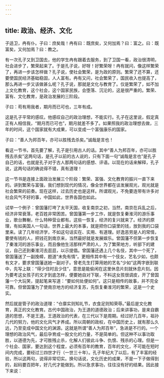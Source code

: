 ```yaml
---
---
---
```

title: 政治、经济、文化
---




子适卫，冉有仆。子曰：庶矣哉！冉有曰：既庶矣，又何加焉？曰：富之。曰：既富矣，又何加焉？曰：教之。

有一次孔子又到卫国去，他的学生冉有跟着去服务，到了卫国一看，政治很清明，社会进步了，繁荣起来了。于是孔子说，好呀！好繁荣呀！冉有就问，像这样繁荣了，再进一步该怎样做？孔子说，使社会繁荣，是为政的原则。繁荣了还不算，还要使国民经济基础稳固，人人富有。冉有又问，社会繁荣了，国民收入也提高了，那么再进一步又该做甚么呢？孔子说，那就是文化与教育了。仅是繁荣了，如不加上文化教育，这个社会，这个国家民族，会堕落、沉沦的，这是很严重的。繁荣、富有、文化教育，是政治发展的三阶段。

子曰：苟有用我者，期月而已可也，三年有成。

这是孔子平常的感叹。他感叹自己的政治理想，不能实行。孔子在这里说，假定真正有人相信我，“期月而已可也”，期月就差不多了。如果照我的政治理想去做，三年的时间，这个国家就有大成果，可以变成一个富强康乐的国家。

子曰：“善人为邦百年，亦可以胜残去杀矣。”诚哉是言也！

看这一节书，首先要了解，孔子是引用古人的话。其中“善人为邦百年，亦可以胜残去杀矣”这两句话，是孔子以前的古人说的，只有下面一句“诚哉是言也”是孔子自己的话，也就是孔子对于古人那两句话的感想、评语。以现在的话来解释，孔子说，这两句话的确说得不错，真有道理！

这一节书是连接上面政治发展三个阶段：繁荣、富强、文化教育的振兴一直下来的。讲到繁荣与富强，我们想到现代的情况，像全世界都在谈发展观光，观光就是社会繁荣的前奏。现在这样，过去历史也是这样。所谓观光，不免要连带有许多对社会风气不好的事，中国如此，世界各国也如此。

试举一个例子：曾国藩打垮了太平天国，收复南京之初，当然，南京在兵乱之后，经济非常衰落，老百姓非常困苦。曾国藩第一步工作，就是恢复秦淮河的游乐事业，歌台舞榭，什么特种营业都有。这些一恢复，经济的复兴就来了。经济的原理，有如美国人一句话，世界上最大的本事，就是把你口袋里的钱，放到我的口袋里来。读了几年经济学，不如这句话实在、实用、有道理。好逸恶劳是人的常情，要使有钱的人，把钱花到南京来，当然最好就是发展娱乐。曾国藩不但第一步恢复了秦淮河的游乐事业，而且像他生活那样严肃的人，为了繁荣地方，听部下的建议，自己还到秦淮河去逛逛，以示提倡。曾国藩还遇上几个名伎，其中一个死了，曾国藩送了一副挽幛，题道“未免有情”。更相传其中有一个伎女，艺名少如，也颇有文才，要求曾国藩送她一副对子。曾老先生打算用她的艺名“少如”这两字嵌到联中，先写上联：“得少住时且少住”，意思是能偷闲在这里休息片刻就休息片刻。因为要考这女孩子的文才到底怎样，便要她自对下联，不料这女孩很调皮，开了曾国藩一个大玩笑，提起笔来写道：“要如何处便如何”。这只是相传的故事，并不完全可靠。但曾国藩为了使南京地方的经济复苏，先恢复秦淮河的繁荣，这是一个史实。

然后就是管子的政治道理：“仓廪实则知礼节，衣食足则知荣辱。”最后是文化教育，真正的文化教育。古代中国政治，为王道的道德政治；后来讲事功，是来自霸道的思想，不是王道。王道政治的代表，在三代以下是周期。经过好几百年，祖孙几代的努力，他的文化风气才养成。所以周朝的政权，在中国历史上，就有那么久远，乃至变成中国文化的渊源。这就是所谓“善人为邦百年”，急进是不行的。一个理想的政治风气，最后孕育成一股文化的力量，不是简单的。但这种不以事功取胜，以道德为先，才可胜残止杀，化解人们彼此斗争、仇恨、残杀的心理。但是一个社会、国家，要达到这个程度，必须有百年的教育，百年的文化，不可能在短时间内完成，要经过三四世才行（一世三十年）。孔子年纪大了以后，有了丰富的经验，所以这两句，说得非常切实。换句话说，文化历史的成果，不是一下子做得到的，起码要百把年，好几代才能做到。所以急求事功，往往没有好的结果。因此接下来说：